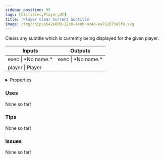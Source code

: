 ```yaml
---
sidebar_position: 95
tags: [Utilities,Player,UI]
title: 'Player Clear Current Subtitle'
image: /img/chip/a542e800-22c8-4e0b-ac4d-ea712875a5f8.svg
---
```


Clears any subtitle which is currently being displayed for the given player.



<IChip uuid="a542e800-22c8-4e0b-ac4d-ea712875a5f8"/>

<table><thead><tr><th>Inputs</th><th>Outputs</th></tr></thead><tbody><tr><td>exec | *No name.*</td><td>exec | *No name.*</td></tr><tr><td>player | Player</td><td /></tr></tbody></table>

<details>
  <summary>Properties</summary>
  <div>
    <div>
    <table>
      <tbody>
        <tr>
          <td>Is beta required?</td>
          <td>No</td>
        </tr>
        <tr>
          <td>Is chip a trolling risk?</td>
          <td>No</td>
        </tr>
        <tr>
          <td>Is chip a role assignment risk?</td>
          <td>No</td>
        </tr>
        <tr>
          <td>Chip UUID</td>
          <td>a542e800-22c8-4e0b-ac4d-ea712875a5f8</td>
        </tr>
        <tr>
          <td>Room availability</td>
          <td>Available everywhere</td>
        </tr>
      </tbody>
    </table>
    </div>
  </div>
</details>

### Uses

None so far!

### Tips

None so far!

### Issues

None so far!
